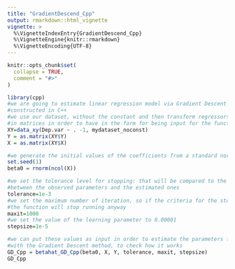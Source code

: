 ```yaml
---
title: "GradientDescend_Cpp"
output: rmarkdown::html_vignette
vignette: >
  %\VignetteIndexEntry{GradientDescend_Cpp}
  %\VignetteEngine{knitr::rmarkdown}
  %\VignetteEncoding{UTF-8}
---
```


```r
knitr::opts_chunk$set(
  collapse = TRUE,
  comment = "#>"
)
```

```r
library(cpp)
#we are going to estimate linear regression model via Gradient Descent in its simple version, 
#constructed in C++
#we use our dataset, without the constant and then transform regressors and response variables 
#in matrices in order to have in the form for being input for the function
XY=data_xy(Dep.var ~ . -1, mydataset_noconst)
Y = as.matrix(XY$Y)
X = as.matrix(XY$X)

#we generate the initial values of the coefficients from a standard normal
set.seed(1)
beta0 = rnorm(ncol(X))

#we set the tolerance level for stopping: that will be compared to the maximum difference 
#between the observed parameters and the estimated ones
tolerance=1e-3 
#we set the maximum number of iteration, so if the criteria for the stop won't be satisfied,
#the function will stop running anyway
maxit=1000      
#we set the value of the learning parameter to 0.00001
stepsize=1e-5   

#we can put these values as input in order to estimate the parameters for the linear model 
#with the Gradient Descent method, to check how it works
GD_Cpp = betahat_GD_Cpp(beta0, X, Y, tolerance, maxit, stepsize)
GD_Cpp

```
